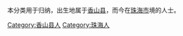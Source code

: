 本分类用于归纳，出生地属于[[香山县|香山县]]，而今在[[珠海市|珠海市]]境的人士。

[[Category:香山县人|Category:香山县人]]
[[Category:珠海人|Category:珠海人]]